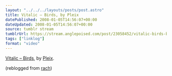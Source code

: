 ```yaml
---
layout: "../../../layouts/posts/post.astro"
title: Vitalic – Birds, by Pleix
datePublished: 2008-01-05T14:56:07+00:00
dateUpdated: 2008-01-05T14:56:07+00:00
source: tumblr stream
tumblrUrl: https://stream.anglepoised.com/post/23058452/vitalic-birds-by-pleix-reblogged-from-rach
tags: ["linklog"]
format: "video"
---
```



<YouTube id="https://www.youtube.com/watch?v=6RvAjiJzlAo" />

[Vitalic &#8211; Birds][1], by [Pleix][2].

(reblogged from [rach][3])

[1]: https://www.youtube.com/watch?v=6RvAjiJzlAo
[2]: http://www.pleix.net/
[3]: http://rach.tumblr.com/
